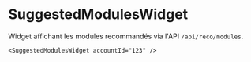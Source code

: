
# SuggestedModulesWidget

Widget affichant les modules recommandés via l'API `/api/reco/modules`.

```
<SuggestedModulesWidget accountId="123" />
```
